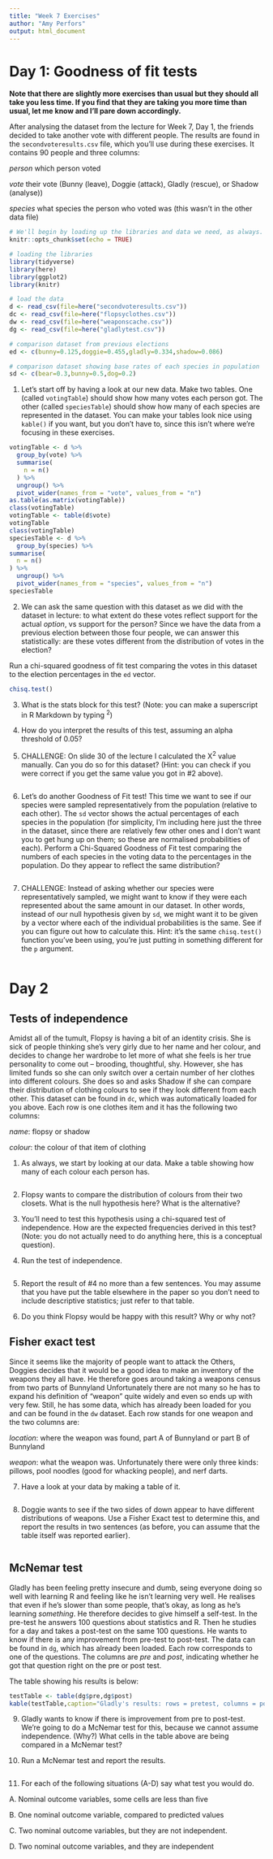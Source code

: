 ```yaml
---
title: "Week 7 Exercises"
author: "Amy Perfors"
output: html_document
---
```


# Day 1: Goodness of fit tests

**Note that there are slightly more exercises than usual but they should all take you less time. If you find that they are taking you more time than usual, let me know and I'll pare down accordingly.**

After analysing the dataset from the lecture for Week 7, Day 1, the friends decided to take another vote with different people. The results are found in the `secondvoteresults.csv` file, which you'll use during these exercises. It contains 90 people and three columns:

*person* which person voted

*vote* their vote (Bunny (leave), Doggie (attack), Gladly (rescue), or Shadow (analyse))

*species* what species the person who voted was (this wasn't in the other data file)

```r
# We'll begin by loading up the libraries and data we need, as always.
knitr::opts_chunk$set(echo = TRUE)

# loading the libraries
library(tidyverse)
library(here)
library(ggplot2)
library(knitr)

# load the data
d <- read_csv(file=here("secondvoteresults.csv"))
dc <- read_csv(file=here("flopsyclothes.csv"))
dw <- read_csv(file=here("weaponscache.csv"))
dg <- read_csv(file=here("gladlytest.csv"))

# comparison dataset from previous elections
ed <- c(bunny=0.125,doggie=0.455,gladly=0.334,shadow=0.086)

# comparison dataset showing base rates of each species in population
sd <- c(bear=0.3,bunny=0.5,dog=0.2)
```

1. Let's start off by having a look at our new data. Make two tables. One (called `votingTable`) should show how many votes each person got. The other (called `speciesTable`) should show how many of each species are represented in the dataset. You can make your tables look nice using `kable()` if you want, but you don't have to, since this isn't where we're focusing in these exercises.

```r
votingTable <- d %>%
  group_by(vote) %>%
  summarise(
    n = n()
  ) %>%
  ungroup() %>%
  pivot_wider(names_from = "vote", values_from = "n")
as.table(as.matrix(votingTable))
class(votingTable)
votingTable <- table(d$vote)
votingTable
class(votingTable)
speciesTable <- d %>%
  group_by(species) %>%
summarise(
  n = n()
) %>%
  ungroup() %>%
  pivot_wider(names_from = "species", values_from = "n")
speciesTable
```

2. We can ask the same question with this dataset as we did with the dataset in lecture: to what extent do these votes reflect support for the actual *option*, vs support for the person? Since we have the data from a previous election between those four people, we can answer this statistically: are these votes different from the distribution of votes in the election?

Run a chi-squared goodness of fit test comparing the votes in this dataset to the election percentages in the `ed` vector.

```r
chisq.test()
```

3. What is the stats block for this test? (Note: you can make a superscript in R Markdown by typing ^2^)


4. How do you interpret the results of this test, assuming an alpha threshold of 0.05?


5. CHALLENGE: On slide 30 of the lecture I calculated the X^2^ value manually. Can you do so for this dataset? (Hint: you can check if you were correct if you get the same value you got in #2 above). 


```r


```



6. Let's do another Goodness of Fit test! This time we want to see if our species were sampled representatively from the population (relative to each other). The `sd` vector shows the actual percentages of each species in the population (for simplicity, I'm including here just the three in the dataset, since there are relatively few other ones and I don't want you to get hung up on them; so these are normalised probabilities of each). Perform a Chi-Squared Goodness of Fit test comparing the numbers of each species in the voting data to the percentages in the population. Do they appear to reflect the same distribution?

```r
```


7. CHALLENGE: Instead of asking whether our species were representatively sampled, we might want to know if they were each represented about the same amount in our dataset. In other words, instead of our null hypothesis given by `sd`, we might want it to be given by a vector where each of the individual probabilities is the same. See if you can figure out how to calculate this. Hint: it's the same `chisq.test()` function you've been using, you're just putting in something different for the `p` argument.

```r

```

# Day 2

## Tests of independence

Amidst all of the tumult, Flopsy is having a bit of an identity crisis. She is sick of people thinking she's very girly due to her name and her colour, and decides to change her wardrobe to let more of what she feels is her true personality to come out -- brooding, thoughtful, shy. However, she has limited funds so she can only switch over a certain number of her clothes into different colours. She does so and asks Shadow if she can compare their distribution of clothing colours to see if they look different from each other. This dataset can be found in `dc`, which was automatically loaded for you above. Each row is one clothes item and it has the following two columns:

*name*: flopsy or shadow

*colour*: the colour of that item of clothing

1. As always, we start by looking at our data. Make a table showing how many of each colour each person has.

```r

```

2. Flopsy wants to compare the distribution of colours from their two closets. What is the null hypothesis here? What is the alternative? 


3. You'll need to test this hypothesis using a chi-squared test of independence. How are the expected frequencies derived in this test? (Note: you do not actually need to do anything here, this is a conceptual question).

4. Run the test of independence. 

```r

```

5. Report the result of #4 no more than a few sentences. You may assume that you have put the table elsewhere in the paper so you don't need to include descriptive statistics; just refer to that table.


6. Do you think Flopsy would be happy with this result? Why or why not?


## Fisher exact test

Since it seems like the majority of people want to attack the Others, Doggies decides that it would be a good idea to make an inventory of the weapons they all have. He therefore goes around taking a weapons census from two parts of Bunnyland Unfortunately there are not many so he has to expand his definition of "weapon" quite widely and even so ends up with very few. Still, he has some data, which has already been loaded for you and can be found in the `dw` dataset. Each row stands for one weapon and the two columns are:

*location*: where the weapon was found, part A of Bunnyland or part B of Bunnyland

*weapon*: what the weapon was. Unfortunately there were only three kinds: pillows, pool noodles (good for whacking people), and nerf darts.

7. Have a look at your data by making a table of it.

```r

```

8. Doggie wants to see if the two sides of down appear to have different distributions of weapons. Use a Fisher Exact test to determine this, and report the results in two sentences (as before, you can assume that the table itself was reported earlier).

```r

```


## McNemar test

Gladly has been feeling pretty insecure and dumb, seing everyone doing so well with learning R and feeling like he isn't learning very well. He realises that even if he's slower than some people, that's okay, as long as he's learning *something*. He therefore decides to give himself a self-test. In the pre-test he answers 100 questions about statistics and R. Then he studies for a day and takes a post-test on the same 100 questions. He wants to know if there is any improvement from pre-test to post-test. The data can be found in `dg`, which has already been loaded. Each row corresponds to one of the questions. The columns are *pre* and *post*, indicating whether he got that question right on the pre or post test.

The table showing his results is below:

```r
testTable <- table(dg$pre,dg$post)
kable(testTable,caption="Gladly's results: rows = pretest, columns = posttest")
```

9. Gladly wants to know if there is improvement from pre to post-test. We're going to do a McNemar test for this, because we cannot assume independence. (Why?) What cells in the table above are being compared in a McNemar test?


10. Run a McNemar test and report the results.

```r

```


11. For each of the following situations (A-D) say what test you would do.

A. Nominal outcome variables, some cells are less than five

B. One nominal outcome variable, compared to predicted values

C. Two nominal outcome variables, but they are not independent.

D. Two nominal outcome variables, and they are independent

